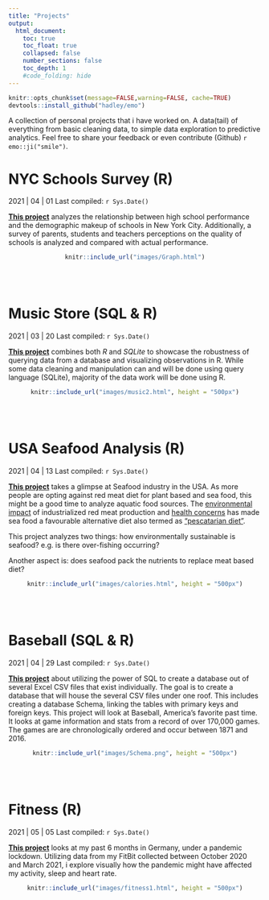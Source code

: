 ```yaml
---
title: "Projects"
output:
  html_document:
    toc: true
    toc_float: true
    collapsed: false
    number_sections: false
    toc_depth: 1
    #code_folding: hide
---
```


```r
knitr::opts_chunk$set(message=FALSE,warning=FALSE, cache=TRUE)
devtools::install_github("hadley/emo")
```  
 
A collection of personal projects that i have worked on. A data(tail) of everything from basic cleaning data, to simple data exploration to predictive analytics. Feel free to share your feedback or even contribute (Github) `r emo::ji("smile")`.


# NYC Schools Survey (R)

2021 | 04 | 01 Last compiled: `r Sys.Date()`

[**This project**](https://rickyboshe.github.io/Project-Files/) analyzes the relationship between high school performance and the demographic makeup of schools in New York City. Additionally, a survey of parents, students and teachers perceptions on the quality of schools is analyzed and compared with actual performance. 

<center>
```r
knitr::include_url("images/Graph.html")
```
</center>

<br><br>

# Music Store (SQL & R)

2021 | 03 | 20 Last compiled: `r Sys.Date()`

[**This project**](https://rickyboshe.github.io/Project-Files/Music.html) combines both *R* and *SQLite* to showcase the robustness of querying data from a database and visualizing observations in R. While some data cleaning and manipulation can and will be done using query language (SQLite), majority of the data work will be done using R. 

<center>
```r
knitr::include_url("images/music2.html", height = "500px")
```
</center>

<br><br>

# USA Seafood Analysis (R)

2021 | 04 | 13 Last compiled: `r Sys.Date()`

[**This project**](https://rickyboshe.github.io/Project-Files/Fisheries.html) takes a glimpse at Seafood industry in the USA. As more people are opting against red meat diet for plant based and sea food, this might be a good time to analyze aquatic food sources. The [environmental impact](https://www.greenpeace.org.uk/news/why-meat-is-bad-for-the-environment/#:~:text=It%20causes%20climate%20change,the%20atmosphere%2C%20accelerating%20global%20warming) of industrialized red meat production and [health concerns](https://www.nytimes.com/2019/09/30/health/red-meat-heart-cancer.html) has made sea food a favourable alternative diet also termed as ["pescatarian diet"](https://www.medicalnewstoday.com/articles/323907#:~:text=What%20is%20a%20pescatarian%20diet%3F&text=In%20the%20pescatarian%20diet%2C%20a,and%20fish%20products%20may%20enhance). 

This project analyzes two things: how environmentally sustainable is seafood? e.g. is there over-fishing occurring?


Another aspect is: does seafood pack the nutrients to replace meat based diet?

<center>
```r
knitr::include_url("images/calories.html", height = "500px")
```
</center>


<br></br>

# Baseball (SQL & R)

2021 | 04 | 29 Last compiled: `r Sys.Date()`

[**This project**](https://rickyboshe.github.io/Project-Files/Baseball.html) about utilizing the power of SQL to create a database out of several Excel CSV files that exist individually. The goal is to create a database that will house the several CSV files under one roof. This includes creating a database Schema, linking the tables with primary keys and foreign keys.
This project will look at Baseball, America’s favorite past time. It looks at game information and stats from a record of over 170,000 games. The games are are chronologically ordered and occur between 1871 and 2016. 

<center>
```r
knitr::include_url("images/Schema.png", height = "500px")
```
</center>

<br><br>

# Fitness (R)

2021 | 05 | 05 Last compiled: `r Sys.Date()`

[**This project**](https://rickyboshe.github.io/Project-Files/Fitness.html) looks at my past 6 months in Germany, under a pandemic lockdown. Utilizing data from my FitBit collected between October 2020 and March 2021, i explore visually how the pandemic might have affected my activity, sleep and heart rate. 

<center>
```r
knitr::include_url("images/fitness1.html", height = "500px")
```
</center>
